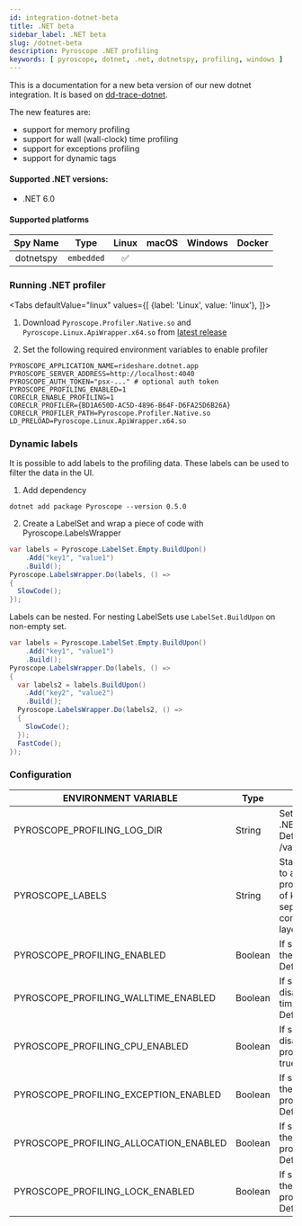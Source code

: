 ```yaml
---
id: integration-dotnet-beta
title: .NET beta
sidebar_label: .NET beta
slug: /dotnet-beta
description: Pyroscope .NET profiling
keywords: [ pyroscope, dotnet, .net, dotnetspy, profiling, windows ]
---
```





 
This is a documentation for a new beta version of our new dotnet integration. It is based on [dd-trace-dotnet](https://github.com/DataDog/dd-trace-dotnet).

The new features are:
- support for memory profiling
- support for wall (wall-clock) time profiling
- support for exceptions profiling
- support for dynamic tags 

#### Supported .NET versions:
 - .NET 6.0
 
#### Supported platforms

| Spy Name     | Type         | Linux | macOS | Windows | Docker |
|:------------:|:------------:|:-----:|:-----:|:-------:|:------:|
| dotnetspy    | `embedded`   |   ✅  |       |         |        |


### Running .NET profiler

<Tabs
  defaultValue="linux"
  values={[
    {label: 'Linux', value: 'linux'},
  ]}>
  <TabItem value="linux">


1. Download `Pyroscope.Profiler.Native.so` and `Pyroscope.Linux.ApiWrapper.x64.so` from [latest release](https://github.com/pyroscope-io/pyroscope-dotnet/releases/)

2. Set the following required environment variables to enable profiler
```shell
PYROSCOPE_APPLICATION_NAME=rideshare.dotnet.app
PYROSCOPE_SERVER_ADDRESS=http://localhost:4040
PYROSCOPE_AUTH_TOKEN="psx-..." # optional auth token
PYROSCOPE_PROFILING_ENABLED=1
CORECLR_ENABLE_PROFILING=1
CORECLR_PROFILER={BD1A650D-AC5D-4896-B64F-D6FA25D6B26A}
CORECLR_PROFILER_PATH=Pyroscope.Profiler.Native.so
LD_PRELOAD=Pyroscope.Linux.ApiWrapper.x64.so
```

  </TabItem>




</Tabs>


### Dynamic labels
It is possible to add labels to the profiling data. These labels can be used to filter the data in the UI.

1. Add dependency 
```shell
dotnet add package Pyroscope --version 0.5.0
````
2. Create a LabelSet and wrap a piece of code with Pyroscope.LabelsWrapper
```java
var labels = Pyroscope.LabelSet.Empty.BuildUpon()
    .Add("key1", "value1")
    .Build();
Pyroscope.LabelsWrapper.Do(labels, () =>
{
  SlowCode();
});
```

Labels can be nested. For nesting LabelSets use `LabelSet.BuildUpon` on non-empty set.
```java
var labels = Pyroscope.LabelSet.Empty.BuildUpon()
    .Add("key1", "value1")
    .Build();
Pyroscope.LabelsWrapper.Do(labels, () =>
{
  var labels2 = labels.BuildUpon()
    .Add("key2", "value2")
    .Build();
  Pyroscope.LabelsWrapper.Do(labels2, () =>
  {
    SlowCode();
  });
  FastCode();
});
```

### Configuration

| ENVIRONMENT VARIABLE            | Type         | DESCRIPTION |
|---------------------------------|------------|-----------|
| PYROSCOPE_PROFILING_LOG_DIR            | String       | Sets the directory for .NET Profiler logs. Defaults to /var/log/pyroscope/ . |
| PYROSCOPE_LABELS                       | String       | Static labels to apply to an uploaded profile. Must be a list of key:value separated by commas such as: layer:api,team:intake. |
| PYROSCOPE_PROFILING_ENABLED            | Boolean      | If set to true, enables the .NET Profiler. Defaults to false. |
| PYROSCOPE_PROFILING_WALLTIME_ENABLED   | Boolean      | If set to false, disables the Wall time profiling. Defaults to true. |
| PYROSCOPE_PROFILING_CPU_ENABLED        | Boolean      | If set to false, disables the CPU profiling. Defaults to true. |
| PYROSCOPE_PROFILING_EXCEPTION_ENABLED  | Boolean      | If set to true, enables the Exceptions profiling (beta). Defaults to false. |
| PYROSCOPE_PROFILING_ALLOCATION_ENABLED | Boolean      | If set to true, enables the Allocations profiling (beta). Defaults to false. |
| PYROSCOPE_PROFILING_LOCK_ENABLED       | Boolean      | If set to true, enables the Lock Contention profiling (beta). Defaults to false. |
